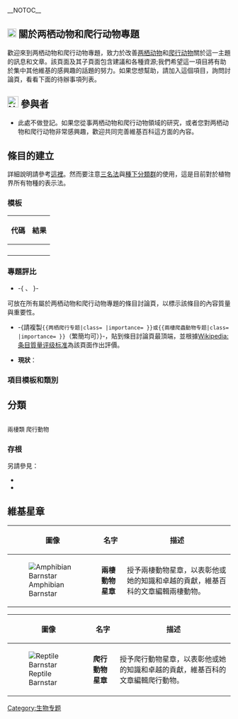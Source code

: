 {{WikiProject status|Semi-active}}
__NOTOC__
<div class="tright">{{Articles by Quality and Importance
 |project= 两栖动物和爬行动物
 }}</div>
== [[Image:Gtk-dialog-info.svg|20px]] 關於两栖动物和爬行动物專題 ==
歡迎來到两栖动物和爬行动物專題，致力於改善[[两栖动物|两栖动物]]和[[爬行动物|爬行动物]]關於這一主題的訊息和文章。該頁面及其子頁面包含建議和各種資源;我們希望這一項目將有助於集中其他維基的感興趣的話題的努力。如果您想幫助，請加入這個項目，詢問討論頁，看看下面的待辦事項列表。

==[[Image:Nuvola_apps_kdmconfig.png|25px]] 參與者 ==
* 此處不做登記。如果您從事两栖动物和爬行动物領域的研究，或者您對两栖动物和爬行动物非常感興趣，歡迎共同完善維基百科這方面的內容。

== 條目的建立 ==
{{Taxobox
| name = New Caledonian crested gecko
| image = Rhacodactylus_ciliatus.jpg
| image_size = 240px
| image_caption = Crested gecko, ''Rhacodactylus ciliatus''
| regnum = [[動物界|動物界]]  Animalia
| phylum = [[脊索動物門|脊索動物門]] Chordate
| classis = [[爬行綱|爬行綱]] Reptile
| ordo = [[有鱗目|有鱗目]] Squamata
| subordo = [[蜥蜴亞目|蜥蜴亞目]] Lacertilia
| familia = [[壁虎科|壁虎科]] Gekkonidae
| genus = ''[[Rhacodactylus|Rhacodactylus]]''
| species = '''''R. ciliatus'''''
| binomial = ''Rhacodactylus ciliatus''
| binomial_authority = [[Guichenot|Guichenot]], [[1866|1866]]
}}
詳細說明請參考[[Wikipedia:專題/生物#條目的建立|這裡]]。然而要注意[[三名法|三名法]]與[[種下分類群|種下分類群]]的使用，這是目前對於植物界所有物種的表示法。

=== 模板 ===
{| border=1 bgcolor=#fffff8 cellpadding=3 style="margin-left:1em; color: black; border-collapse: collapse;"
!代碼
!結果
|-
|{{tl|User WikiProject Amphibians and Reptiles}}
|{{User WikiProject Amphibians and Reptiles}}
|-
|{{tl|User WikiProject Amphibians and Reptiles2}}
|{{User WikiProject Amphibians and Reptiles2}}
|-
|{{tl|User WikiProject Amphibians and Reptiles3}}
|{{User WikiProject Amphibians and Reptiles3}}
|-
|}

=== 專題評比 ===
*-{ {{tl|两栖爬行专题}}、{{tl|兩棲爬蟲動物專題}} }-
可放在所有屬於两栖动物和爬行动物專題的條目討論頁，以標示該條目的內容質量與重要性。
{{两栖动物和爬行动物專題|category=no}}
*-{請複製<code><nowiki>{{两栖爬行专题|class= |importance= }}或{{兩棲爬蟲動物专题|class= |importance= }}</nowiki></code>（繁簡均可）}-，貼到條目討論頁最頂端，並根據[[Wikipedia:条目質量评级标准|Wikipedia:条目質量评级标准]]為該頁面作出評價。

*'''現狀'''：
{{Articles by Quality|topic=两栖动物和爬行动物|project=两栖动物和爬行动物|format=TOC}}
{{Articles by Importance|topic=两栖动物和爬行动物|project=两栖动物和爬行动物}}

=== 項目模板和類別 ===

== 分類 ==
<div style="-moz-column-count:2; column-count:2; font-size:92%">
<categorytree>兩棲類</categorytree>
<categorytree>爬行動物</categorytree>
</div>

=== 存根 ===
另請參見：{{cl|動物小作品}}
*{{tl|兩棲類小作品}}
*{{tl|Reptile-stub}}

== 維基星章 ==
{{seealso|Wikipedia:維基星章}}
{| class="wikitable"
!圖像!!名字!!描述
|-
|[[Image:Amphibian_Barnstar.jpg|Amphibian Barnstar]]
|'''兩棲動物星章'''
| 授予兩棲動物星章，以表彰他或她的知識和卓越的貢獻，維基百科的文章編輯兩棲動物。
|}

{| class="wikitable"
!圖像!!名字!!描述
|-
|[[Image:Reptile_Barnstar.jpg|Reptile Barnstar]]
|'''爬行動物星章'''
|  授予爬行動物星章，以表彰他或她的知識和卓越的貢獻，維基百科的文章編輯爬行動物。
|}

{{Help navigation}}
{{Wikipedia policies and guidelines}}
{{WikiProject Footer}}

[[Category:生物专题|Category:生物专题]]
